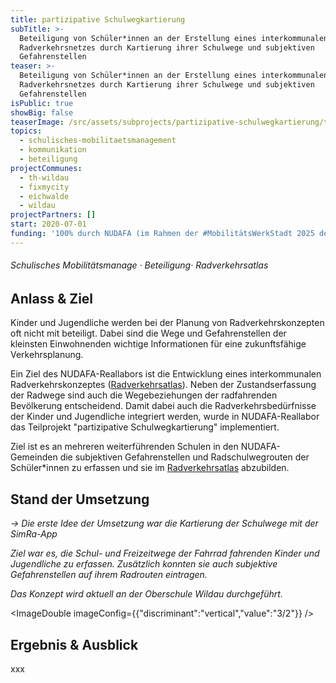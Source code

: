 ```yaml
---
title: partizipative Schulwegkartierung
subTitle: >-
  Beteiligung von Schüler*innen an der Erstellung eines interkommunalen
  Radverkehrsnetzes durch Kartierung ihrer Schulwege und subjektiven
  Gefahrenstellen
teaser: >-
  Beteiligung von Schüler*innen an der Erstellung eines interkommunalen
  Radverkehrsnetzes durch Kartierung ihrer Schulwege und subjektiven
  Gefahrenstellen
isPublic: true
showBig: false
teaserImage: /src/assets/subprojects/partizipative-schulwegkartierung/teaserImage.png
topics:
  - schulisches-mobilitaetsmanagement
  - kommunikation
  - beteiligung
projectCommunes:
  - th-wildau
  - fixmycity
  - eichwalde
  - wildau
projectPartners: []
start: 2020-07-01
funding: '100% durch NUDAFA (im Rahmen der #MobilitätsWerkStadt 2025 des BMBF)'
---
```

###### Schulisches Mobilitätsmanage · Beteiligung· Radverkehrsatlas&#x20;

## Anlass & Ziel

Kinder und Jugendliche werden bei der Planung von Radverkehrskonzepten oft nicht mit beteiligt. Dabei sind die Wege und Gefahrenstellen der kleinsten Einwohnenden wichtige Informationen für eine zukunftsfähige Verkehrsplanung.&#x20;

Ein Ziel des NUDAFA-Reallabors ist die Entwicklung eines interkommunalen Radverkehrskonzeptes ([Radverkehrsatlas](https://www.nudafa.de/radnetz/einleitung?map=11%2F52.345%2F13.61)). Neben der Zustandserfassung der Radwege sind auch die Wegebeziehungen der radfahrenden Bevölkerung entscheidend. Damit dabei auch die Radverkehrsbedürfnisse der Kinder und Jugendliche integriert werden, wurde in NUDAFA-Reallabor das Teilprojekt "partizipative Schulwegkartierung" implementiert.&#x20;

Ziel ist es an mehreren weiterführenden Schulen in den NUDAFA-Gemeinden die subjektiven Gefahrenstellen und Radschulwegrouten der Schüler\*innen zu erfassen und sie im [Radverkehrsatlas](https://www.nudafa.de/radnetz/sicherheit?map=11%2F52.345%2F13.61) abzubilden.&#x20;

## Stand der Umsetzung

*→ Die erste Idee der Umsetzung war die Kartierung der Schulwege mit der SimRa-App*

*Ziel war es, die Schul- und Freizeitwege der Fahrrad fahrenden Kinder und Jugendliche zu erfassen. Zusätzlich konnten sie auch subjektive Gefahrenstellen auf ihrem Radrouten eintragen.*&#x20;

*Das Konzept wird aktuell an der Oberschule Wildau durchgeführt.*

<ImageDouble imageConfig={{"discriminant":"vertical","value":"3/2"}} />

## Ergebnis & Ausblick

xxx

